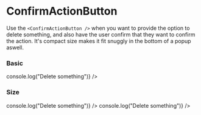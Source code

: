 
<Meta title="Components/Buttons/ConfirmActionButton" component={ConfirmActionButton} />

# ConfirmActionButton

Use the `<ConfirmActionButton />` when you want to provide the option to delete something,
and also have the user confirm that they want to confirm the action.
It's compact size makes it fit snuggly in the bottom of a popup aswell.

<Props of={ConfirmActionButton} />

### Basic
<Preview>
    <Story name="basic" >
        <ConfirmActionButton
            label="Delete something"
            question="Are you sure you want to delete something?"
            onConfirm={() => console.log("Delete something")}
        />
    </Story>
</Preview>

### Size
<Preview>
    <Story name="size" >
        <Row>
            <Col span={12}>
                <ConfirmActionButton
                    size="small"
                    label="Delete something"
                    question="Are you sure you want to delete something?"
                    onConfirm={() => console.log("Delete something")}
                />
            </Col>
            <Col span={12}>
                <ConfirmActionButton
                    size="big"
                    label="Delete something"
                    question="Are you sure you want to delete something?"
                    onConfirm={() => console.log("Delete something")}
                />
            </Col>
        </Row>
    </Story>
</Preview>
